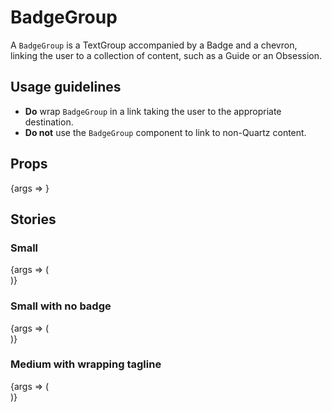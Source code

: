 
<Meta title="BadgeGroup" component={BadgeGroup} />

# BadgeGroup

A `BadgeGroup` is a <LinkTo kind="TextGroup">TextGroup</LinkTo> accompanied by a <LinkTo kind="Badge">Badge</LinkTo> and a chevron, linking the user to a collection of content, such as a Guide or an Obsession.

## Usage guidelines

- **Do** wrap `BadgeGroup` in a link taking the user to the appropriate destination.
- **Do not** use the `BadgeGroup` component to link to non-Quartz content.

## Props

<Canvas>
	<Story
		args={{
			imageUrl: 'https://cms.qz.com/wp-content/uploads/2019/12/fintech_guide_cover.jpg?quality=75&strip=all&w=100&h=100&crop=1',
			kicker: 'From our Guide',
			tagline: 'Which unicorns will fade and which are here to stay.',
			title: 'Beyond the fintech hype',
		}}
		name="Default"
	>
		{args => <BadgeGroup {...args} />}
	</Story>
</Canvas>

<ArgsTable story="Default" />

## Stories

### Small

<Canvas>
	<Story
		args={{
			imageUrl: 'https://cms.qz.com/wp-content/uploads/2020/06/NewNormal-Promo.png?w=51&h=51&crop=1&strip=all&quality=75',
			tagline: 'Coronavirus has changed the world. Here’s how experts think it will affect our lives in five years.',
			title: 'The New Normal',
		}}
		name="Small"
		size="small"
	>
		{args => (
			<div style={{ maxWidth: 400 }}>
				<BadgeGroup {...args} />
			</div>
		)}
	</Story>
</Canvas>

### Small with no badge

<Canvas>
	<Story
		args={{
			tagline: 'Quartz is a guide to the new global economy for people in business who are excited by change. We cover business, economics, markets, finance, technology, science, design, and fashion.',
			title: 'Quartz',
		}}
		name="Small with no badge"
		size="small"
	>
		{args => (
			<div style={{ maxWidth: 400 }}>
				<BadgeGroup {...args} />
			</div>
		)}
	</Story>
</Canvas>

### Medium with wrapping tagline

<Canvas>
	<Story
		args={{
			imageUrl: 'https://cms.qz.com/wp-content/uploads/2019/12/fintech_guide_cover.jpg?quality=75&strip=all&w=100&h=100&crop=1',
			kicker: 'From our Guide',
			size: 'medium',
			tagline: 'Which unicorns will fade and which are here to stay. A guide to the biggest beasts in the fintech unicorn herd.',
			title: 'Beyond the fintech hype',
		}}
		name="Large with wrapping tagline"
	>
		{args => (
			<div style={{ maxWidth: 400 }}>
				<BadgeGroup {...args} />
			</div>
		)}
	</Story>
</Canvas>
